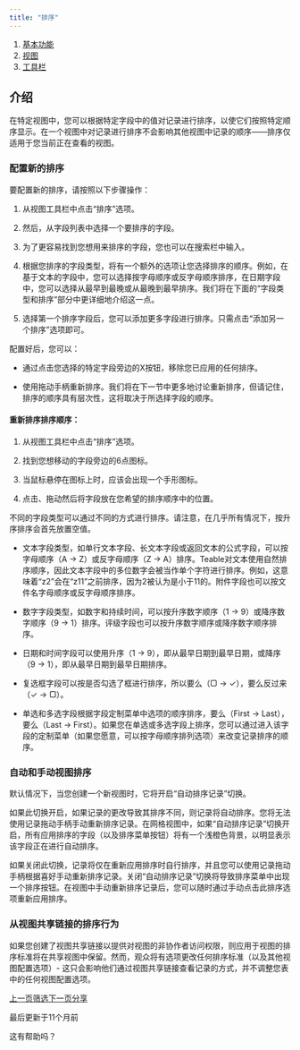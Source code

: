 ```yaml
---
title: "排序"
---
```


1. [基本功能](/ji-ben-gong-neng)
2. [视图](/ji-ben-gong-neng/shi-tu)
3. [工具栏](/ji-ben-gong-neng/shi-tu/shu-ju-gong-ju)

## 介绍

在特定视图中，您可以根据特定字段中的值对记录进行排序，以使它们按照特定顺序显示。在一个视图中对记录进行排序不会影响其他视图中记录的顺序——排序仅适用于您当前正在查看的视图。

### 配置新的排序

要配置新的排序，请按照以下步骤操作：

1. 从视图工具栏中点击“排序”选项。

2. 然后，从字段列表中选择一个要排序的字段。

3. 为了更容易找到您想用来排序的字段，您也可以在搜索栏中输入。

4. 根据您排序的字段类型，将有一个额外的选项让您选择排序的顺序。例如，在基于文本的字段中，您可以选择按字母顺序或反字母顺序排序，在日期字段中，您可以选择从最早到最晚或从最晚到最早排序。我们将在下面的“字段类型和排序”部分中更详细地介绍这一点。

5. 选择第一个排序字段后，您可以添加更多字段进行排序。只需点击“添加另一个排序”选项即可。

配置好后，您可以：

* 通过点击您选择的特定字段旁边的X按钮，移除您已应用的任何排序。

* 使用拖动手柄重新排序。我们将在下一节中更多地讨论重新排序，但请记住，排序的顺序具有层次性，这将取决于所选择字段的顺序。

#### 重新排序排序顺序：

1. 从视图工具栏中点击“排序”选项。

2. 找到您想移动的字段旁边的6点图标。

3. 当鼠标悬停在图标上时，应该会出现一个手形图标。

4. 点击、拖动然后将字段放在您希望的排序顺序中的位置。

不同的字段类型可以通过不同的方式进行排序。请注意，在几乎所有情况下，按升序排序会首先放置空值。

* 文本字段类型，如单行文本字段、长文本字段或返回文本的公式字段，可以按字母顺序（A → Z）或反字母顺序（Z → A）排序。Teable对文本使用自然排序顺序，因此文本字段中的多位数字会被当作单个字符进行排序。例如，这意味着“z2”会在“z11”之前排序，因为2被认为是小于11的。附件字段也可以按文件名字母顺序或反字母顺序排序。

* 数字字段类型，如数字和持续时间，可以按升序数字顺序（1 → 9）或降序数字顺序（9 → 1）排序。评级字段也可以按升序数字顺序或降序数字顺序排序。

* 日期和时间字段可以使用升序（1 → 9），即从最早日期到最早日期，或降序（9 → 1），即从最早日期到最早日期排序。

* 复选框字段可以按是否勾选了框进行排序，所以要么（▢ → ✓），要么反过来（✓ → ▢）。

* 单选和多选字段根据字段定制菜单中选项的顺序排序，要么（First → Last），要么（Last → First）。如果您在单选或多选字段上排序，您可以通过进入该字段的定制菜单（如果您愿意，可以按字母顺序排列选项）来改变记录排序的顺序。

### 自动和手动视图排序

默认情况下，当您创建一个新视图时，它将开启“自动排序记录”切换。

如果此切换开启，如果记录的更改导致其排序不同，则记录将自动排序。您将无法使用记录拖动手柄手动重新排序记录。在网格视图中，如果“自动排序记录”切换开启，所有应用排序的字段（以及排序菜单按钮）将有一个浅橙色背景，以明显表示该字段正在进行自动排序。

如果关闭此切换，记录将仅在重新应用排序时自行排序，并且您可以使用记录拖动手柄根据喜好手动重新排序记录。关闭“自动排序记录”切换将导致排序菜单中出现一个排序按钮。在视图中手动重新排序记录后，您可以随时通过手动点击此排序选项重新应用排序。

### 从视图共享链接的排序行为

如果您创建了视图共享链接以提供对视图的非协作者访问权限，则应用于视图的排序标准将在共享视图中保留。然而，观众将有选项更改任何排序标准（以及其他视图配置选项）- 这只会影响他们通过视图共享链接查看记录的方式，并不调整您表中的任何视图配置选项。

[上一页筛选](/ji-ben-gong-neng/shi-tu/shu-ju-gong-ju/shai-xuan)[下一页分享](/ji-ben-gong-neng/shi-tu/shu-ju-gong-ju/fen-xiang)

最后更新于11个月前

这有帮助吗？
